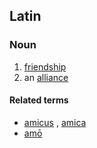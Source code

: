 ==Latin==

===Noun===
{{la-noun|amīcitia|amicitiae|amīcitiae|f|first}}

# [[friendship]]
# an [[alliance]]

====Related terms====
* [[amicus]] {{m}}, [[amica]] {{f}}
* [[amo#Latin|amō]]